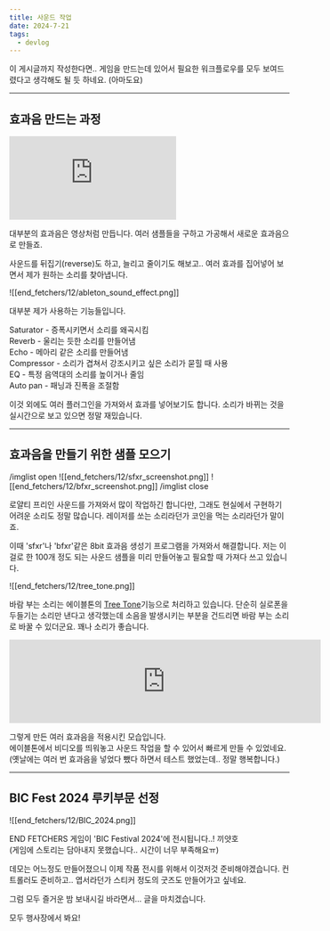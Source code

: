 ```yaml
---
title: 사운드 작업
date: 2024-7-21
tags:
  - devlog
---
```

이 게시글까지 작성한다면.. 게임을 만드는데 있어서 필요한 워크플로우를 모두 보여드렸다고 생각해도 될 듯 하네요. (아마도요)


---


## 효과음 만드는 과정

<iframe src="https://www.youtube-nocookie.com/embed/mfGGAzgp65w?si=OvO-sC_Wx-vgacnv" title="YouTube video player" frameborder="0" allow="accelerometer; autoplay; clipboard-write; encrypted-media; gyroscope; picture-in-picture; web-share" allowfullscreen></iframe>

대부분의 효과음은 영상처럼 만듭니다. 여러 샘플들을 구하고 가공해서 새로운 효과음으로 만들죠.

사운드를 뒤집기(reverse)도 하고, 늘리고 줄이기도 해보고.. 여러 효과를 집어넣어 보면서 제가 원하는 소리를 찾아냅니다.

![[end_fetchers/12/ableton_sound_effect.png]]

대부분 제가 사용하는 기능들입니다.

Saturator - 증폭시키면서 소리를 왜곡시킴  
Reverb - 울리는 듯한 소리를 만들어냄  
Echo - 메아리 같은 소리를 만들어냄  
Compressor - 소리가 겹쳐서 강조시키고 싶은 소리가 묻힐 때 사용  
EQ - 특정 음역대의 소리를 높이거나 줄임  
Auto pan - 패닝과 진폭을 조절함  

이것 외에도 여러 플러그인을 가져와서 효과를 넣어보기도 합니다. 소리가 바뀌는 것을 실시간으로 보고 있으면 정말 재밌습니다.


---


## 효과음을 만들기 위한 샘플 모으기

/imglist open
![[end_fetchers/12/sfxr_screenshot.png]]
![[end_fetchers/12/bfxr_screenshot.png]]
/imglist close

로얄티 프리인 사운드를 가져와서 많이 작업하긴 합니다만, 그래도 현실에서 구현하기 어려운 소리도 정말 많습니다. 
레이저를 쏘는 소리라던가 코인을 먹는 소리라던가 말이죠.

이때 'sfxr'나 'bfxr'같은 8bit 효과음 생성기 프로그램을 가져와서 해결합니다. 저는 이걸로 한 100개 정도 되는 사운드 샘플을 미리 만들어놓고 필요할 때 가져다 쓰고 있습니다.

![[end_fetchers/12/tree_tone.png]]

바람 부는 소리는 에이블톤의 [Tree Tone](https://www.youtube.com/watch?v=_mk7qyzEcCQ)기능으로 처리하고 있습니다. 
단순히 실로폰을 두들기는 소리만 낸다고 생각했는데 소음을 발생시키는 부분을 건드리면 바람 부는 소리로 바꿀 수 있더군요. 
꽤나 소리가 좋습니다.


<iframe width="560" src="https://www.youtube.com/embed/VySpCwxvRec?si=TfWfPX6kYwCIW9tJ" title="YouTube video player" frameborder="0" allow="accelerometer; autoplay; clipboard-write; encrypted-media; gyroscope; picture-in-picture; web-share" referrerpolicy="strict-origin-when-cross-origin" allowfullscreen></iframe>

그렇게 만든 여러 효과음을 적용시킨 모습입니다.  
에이블톤에서 비디오를 띄워놓고 사운드 작업을 할 수 있어서 빠르게 만들 수 있었네요. (옛날에는 여러 번 효과음을 넣었다 뺐다 하면서 테스트 했었는데.. 정말 행복합니다.)


---


## BIC Fest 2024 루키부문 선정

![[end_fetchers/12/BIC_2024.png]]

END FETCHERS 게임이 'BIC Festival 2024'에 전시됩니다..! 끼얏호  
(게임에 스토리는 담아내지 못했습니다.. 시간이 너무 부족해요ㅠ)

데모는 어느정도 만들어졌으니 이제 작품 전시를 위해서 이것저것 준비해야겠습니다. 컨트롤러도 준비하고.. 엽서라던가 스티커 정도의 굿즈도 만들어가고 싶네요.




그럼 모두 즐거운 밤 보내시길 바라면서... 글을 마치겠습니다.

모두 행사장에서 봐요!